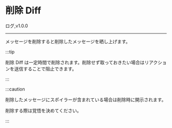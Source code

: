 
# 削除 Diff

<FeatureBadge>ログ</FeatureBadge>,<VersionBadge>v1.0.0</VersionBadge>

---

メッセージを削除すると削除したメッセージを晒し上げます。

:::tip

削除 Diff は一定時間で削除されます。削除せず取っておきたい場合はリアクションを送信することで阻止できます。

:::

:::caution

削除したメッセージにスポイラーが含まれている場合は削除時に開示されます。

削除する際は覚悟を決めてください。

:::
